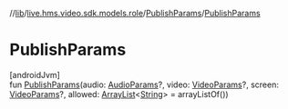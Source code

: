 //[lib](/api-reference/android/v2/home/content)/[live.hms.video.sdk.models.role](../index)/[PublishParams](index)/[PublishParams](-publish-params)

# PublishParams

[androidJvm]\
fun [PublishParams](-publish-params)(audio: [AudioParams](../-audio-params/index)?, video: [VideoParams](../-video-params/index)?, screen: [VideoParams](../-video-params/index)?, allowed: [ArrayList](https://developer.android.com/reference/kotlin/java/util/ArrayList.html)<[String](https://kotlinlang.org/api/latest/jvm/stdlib/kotlin/-string/index.html)> = arrayListOf())
